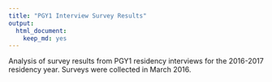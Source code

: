 ```yaml
---
title: "PGY1 Interview Survey Results"
output: 
  html_document: 
    keep_md: yes
---
```


Analysis of survey results from PGY1 residency interviews for the 2016-2017 residency year. Surveys were collected in March 2016.
